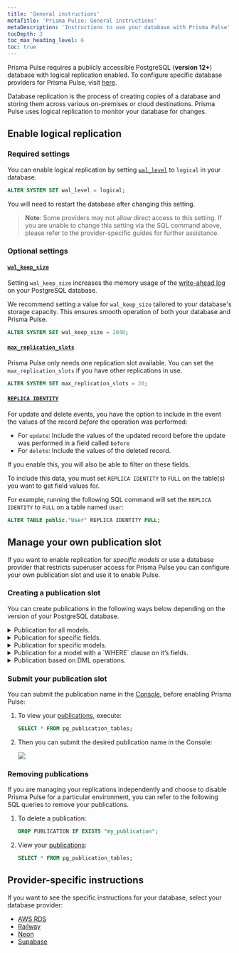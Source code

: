 ```yaml
---
title: 'General instructions'
metaTitle: 'Prisma Pulse: General instructions'
metaDescription: 'Instructions to use your database with Prisma Pulse'
tocDepth: 3
toc_max_heading_level: 6
toc: true
---
```


<Admonition> 

Prisma Pulse requires a publicly accessible PostgreSQL (**version 12+**) database with logical replication enabled. To configure specific database providers for Prisma Pulse, visit [here](/pulse/database-setup#provider-specific-instructions).

</Admonition> 

Database replication is the process of creating copies of a database and storing them across various on-premises or cloud destinations. Prisma Pulse uses logical replication to monitor your database for changes.

## Enable logical replication

### Required settings

You can enable logical replication by setting [`wal_level`](https://www.postgresql.org/docs/current/runtime-config-wal.html) to `logical` in your database. 

```sql
ALTER SYSTEM SET wal_level = logical;
```

You will need to restart the database after changing this setting.

> **Note**: Some providers may not allow direct access to this setting. If you are unable to change this setting via the SQL command above, please refer to the provider-specific guides for further assistance.


### Optional settings

#### [`wal_keep_size`](https://www.postgresql.org/docs/current/runtime-config-replication.html)

Setting `wal_keep_size` increases the memory usage of the [write-ahead log](https://www.postgresql.org/docs/current/wal-intro.html) on your PostgreSQL database.

We recommend setting a value for `wal_keep_size` tailored to your database's storage capacity. This ensures smooth operation of both your database and Prisma Pulse.

```sql
ALTER SYSTEM SET wal_keep_size = 2048;
```

#### [`max_replication_slots`](https://www.postgresql.org/docs/current/runtime-config-replication.html)

Prisma Pulse only needs one replication slot available. You can set the `max_replication_slots` if you have other replications in use.

```sql
ALTER SYSTEM SET max_replication_slots = 20;
```

#### [`REPLICA IDENTITY`](https://www.postgresql.org/docs/current/sql-altertable.html#SQL-ALTERTABLE-REPLICA-IDENTITY)

For update and delete events, you have the option to include in the event the values of the record _before_ the operation was performed:

- For `update`: Include the values of the updated record before the update was performed in a field called `before`
- For `delete`: Include the values of the deleted record.

If you enable this, you will also be able to filter on these fields.

To include this data, you must set `REPLICA IDENTITY` to `FULL` on the table(s) you want to get field values for.

For example, running the following SQL command will set the `REPLICA IDENTITY` to `FULL` on a table named `User`:

```sql
ALTER TABLE public."User" REPLICA IDENTITY FULL;
```

## Manage your own publication slot

If you want to enable replication for _specific models_ or use a database provider that restricts superuser access for Prisma Pulse you can configure your own publication slot and use it to enable Pulse.

### Creating a publication slot

You can create publications in the following ways below depending on the version of your PostgreSQL database.

<details>

<summary>Publication for all models.</summary>
<br/>
```sql
CREATE PUBLICATION all_models FOR ALL TABLES;
```

</details>

<details>

<summary>Publication for specific fields.</summary>

For example, create a publication that publishes all changes for table `users`, but replicates only columns `user_id` and `firstname`:

```sql
   CREATE PUBLICATION users_filtered FOR TABLE users (user_id, firstname);
```

</details>

<details>

<summary>Publication for specific models.</summary>

For example, create a publication that publishes all changes in two tables:

```sql
CREATE PUBLICATION user_and_department_publication FOR TABLE users, departments;
```

</details>

<details>

<summary>Publication for a model with a `WHERE` clause on it’s fields.</summary>

For example, create a publication that publishes all changes from active `departments`:

```sql
CREATE PUBLICATION active_departments FOR TABLE departments WHERE (active IS TRUE);
```

</details>

<details>

<summary>Publication based on DML operations.</summary>{' '}

For example, create a publication that only publishes `INSERT` operations in one table:

```sql
CREATE PUBLICATION insert_only FOR TABLE departments
WITH (publish = 'insert');
```

> `publish` (`string`)
>
> This parameter determines which DML operations will be published by the new publication to the subscribers. The value is comma-separated list of operations. The allowed operations are `insert`, `update`, `delete`, and `truncate`. The default is to publish all actions, and so the default value for this option is `'insert, update, delete, truncate'`.

You can learn more about the PostgreSQL's `CREATE PUBLICATION`, supported versions and see more examples [here](https://www.postgresql.org/docs/current/sql-createpublication.html).

</details>

### Submit your publication slot

You can submit the publication name in the [Console](https://console.prisma.io/), before enabling Prisma Pulse:

1. To view your [publications](https://www.postgresql.org/docs/current/view-pg-publication-tables.html), execute:

   ```sql
   SELECT * FROM pg_publication_tables;
   ```

2. Then you can submit the desired publication name in the Console:

   ![](/img/pulse/replication-slot-submission.png)

### Removing publications

If you are managing your replications independently and choose to disable Prisma Pulse for a particular environment, you can refer to the following SQL queries to remove your publications.

1. To delete a publication:

   ```sql
   DROP PUBLICATION IF EXISTS "my_publication";
   ```

2. View your [publications](https://www.postgresql.org/docs/current/view-pg-publication-tables.html):

   ```sql
   SELECT * FROM pg_publication_tables;
   ```

## Provider-specific instructions

If you want to see the specific instructions for your database, select your database provider:

- [AWS RDS](/pulse/database-setup/aws-rds)
- [Railway](/pulse/database-setup/railway)
- [Neon](/pulse/database-setup/neon)
- [Supabase](/pulse/database-setup/supabase)
